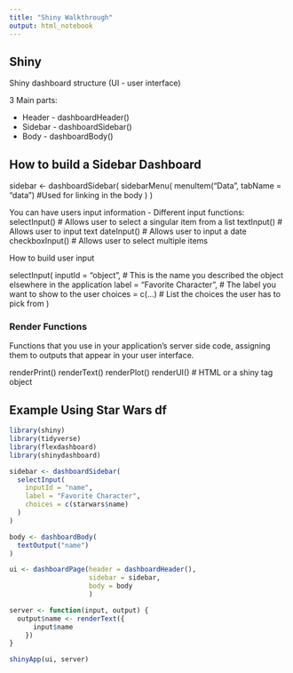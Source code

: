 ```yaml
---
title: "Shiny Walkthrough"
output: html_notebook
---
```



## Shiny

Shiny dashboard structure (UI - user interface)

3 Main parts:

* Header - dashboardHeader()
* Sidebar - dashboardSidebar()
* Body - dashboardBody()



## How to build a Sidebar Dashboard

sidebar <- dashboardSidebar(
  sidebarMenu(
    menuItem("Data",
      tabName = "data") #Used for linking in the body
  )
)


You can have users input information - 
Different input functions:
selectInput() # Allows user to select a singular item from a list
textInput() # Allows user to input text
dateInput() # Allows user to input a date
checkboxInput() # Allows user to select multiple items


How to build user input

selectInput(
  inputId = "object", # This is the name you described the object elsewhere in the application
  label = "Favorite Character", # The label you want to show to the user
  choices = c(...) # List the choices the user has to pick from
)


### Render Functions 
Functions that you use in your application's server side code, assigning them to outputs that appear in your user interface.

renderPrint()
renderText()
renderPlot()
renderUI() # HTML or a shiny tag object

## Example Using Star Wars df
```r
library(shiny)
library(tidyverse)
library(flexdashboard)
library(shinydashboard)

sidebar <- dashboardSidebar(
  selectInput(
    inputId = "name",
    label = "Favorite Character",
    choices = c(starwars$name)
  )
)

body <- dashboardBody(
  textOutput("name")
)

ui <- dashboardPage(header = dashboardHeader(),
                    sidebar = sidebar,
                    body = body
                    )

server <- function(input, output) {
  output$name <- renderText({
      input$name
    })
}

shinyApp(ui, server)

```






